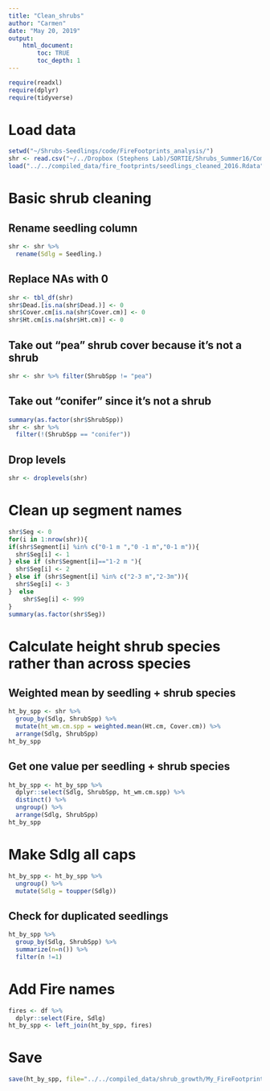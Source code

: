 ```yaml
---
title: "Clean_shrubs"
author: "Carmen"
date: "May 20, 2019"
output: 
    html_document:
        toc: TRUE
        toc_depth: 1
---
```


```r
require(readxl)
require(dplyr)
require(tidyverse)
```

# Load data
```r
setwd("~/Shrubs-Seedlings/code/FireFootprints_analysis/")
shr <- read.csv("~/../Dropbox (Stephens Lab)/SORTIE/Shrubs_Summer16/Completed_Data_and_Photos/Master_Compiled_shrubs.csv")
load("../../compiled_data/fire_footprints/seedlings_cleaned_2016.Rdata")
```

# Basic shrub cleaning

## Rename seedling column
```r
shr <- shr %>% 
  rename(Sdlg = Seedling.) 
```
 
## Replace NAs with 0
```r
shr <- tbl_df(shr)
shr$Dead.[is.na(shr$Dead.)] <- 0
shr$Cover.cm[is.na(shr$Cover.cm)] <- 0
shr$Ht.cm[is.na(shr$Ht.cm)] <- 0
```

## Take out "pea" shrub cover because it's not a shrub
```r
shr <- shr %>% filter(ShrubSpp != "pea")
```

## Take out "conifer" since it's not a shrub
```r
summary(as.factor(shr$ShrubSpp))
shr <- shr %>% 
  filter(!(ShrubSpp == "conifer"))
```

## Drop levels
```r
shr <- droplevels(shr)
```

# Clean up segment names
```r
shr$Seg <- 0
for(i in 1:nrow(shr)){
if(shr$Segment[i] %in% c("0-1 m ","0 -1 m","0-1 m")){
  shr$Seg[i] <- 1
} else if (shr$Segment[i]=="1-2 m "){
  shr$Seg[i] <- 2
} else if (shr$Segment[i] %in% c("2-3 m","2-3m")){
  shr$Seg[i] <- 3
}  else
    shr$Seg[i] <- 999
}
summary(as.factor(shr$Seg))
```

# Calculate height shrub species rather than across species

## Weighted mean by seedling + shrub species
```r
ht_by_spp <- shr %>%
  group_by(Sdlg, ShrubSpp) %>% 
  mutate(ht_wm.cm.spp = weighted.mean(Ht.cm, Cover.cm)) %>% 
  arrange(Sdlg, ShrubSpp)
ht_by_spp
```

## Get one value per seedling + shrub species
```r
ht_by_spp <- ht_by_spp %>% 
  dplyr::select(Sdlg, ShrubSpp, ht_wm.cm.spp) %>% 
  distinct() %>% 
  ungroup() %>% 
  arrange(Sdlg, ShrubSpp)
ht_by_spp
```

# Make Sdlg all caps
```r
ht_by_spp <- ht_by_spp %>% 
  ungroup() %>% 
  mutate(Sdlg = toupper(Sdlg))
```

## Check for duplicated seedlings
```r
ht_by_spp %>% 
  group_by(Sdlg, ShrubSpp) %>% 
  summarize(n=n()) %>% 
  filter(n !=1)
```

# Add Fire names
```r
fires <- df %>% 
  dplyr::select(Fire, Sdlg)
ht_by_spp <- left_join(ht_by_spp, fires)
```


# Save
```r
save(ht_by_spp, file="../../compiled_data/shrub_growth/My_FireFootprint_data.Rdata")
```

